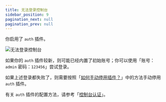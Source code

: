```yaml
---
title: 无法登录控制台
sidebar_position: 9
pagination_next: null
pagination_prev: null
---
```



<FaqPre />

你启用了 `auth` 插件。

![无法登录控制台](auth.png)

如果你的 `auth` 插件较新，则可能已经内置了初始账号；你可以使用「账号：`admin` 密码：`123456`」尝试登录。

如果上述登录都失败了，则需要按照「[如何手动停用插件？](/faq/7)」中的方法手动停用 `auth` 插件。

有关 `auth` 插件的配置方法，请参考「[控制台认证](/recipes/9)」。

<FaqPost />
